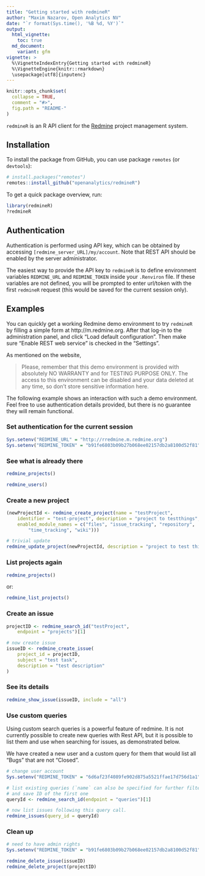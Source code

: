 ```yaml
---
title: "Getting started with redmineR"
author: "Maxim Nazarov, Open Analytics NV"
date: "`r format(Sys.time(), '%B %d, %Y')`"
output: 
  html_vignette:
    toc: true
  md_document:
    variant: gfm
vignette: >
  %\VignetteIndexEntry{Getting started with redmineR}
  %\VignetteEngine{knitr::rmarkdown}
  \usepackage[utf8]{inputenc}
---
```


<!-- README.md is generated from vignettes/redmineR-vignette.Rmd. Please edit that file -->

```r
knitr::opts_chunk$set(
  collapse = TRUE,
  comment = "#>",
  fig.path = "README-"
)
```

`redmineR` is an R API client for the [Redmine](http://www.redmine.org) project
management system.

## Installation

To install the package from GitHub, you can use package `remotes` (or
`devtools`):

```r
# install.packages("remotes")
remotes::install_github("openanalytics/redmineR")
```

To get a quick package overview, run:
```r
library(redmineR)
?redmineR
```

## Authentication

Authentication is performed using API key, which can be obtained by accessing
`[redmine_server_URL]/my/account`. Note that REST API should be enabled by
the server administrator. 

The easiest way to provide the API key to `redmineR` is to define environment
variables `REDMINE_URL` and `REDMINE_TOKEN` inside your `.Renviron` file. If
these variables are not defined, you will be prompted to enter url/token with
the first `redmineR` request (this would be saved for the current session
only). 

## Examples

You can quickly get a working Redmine demo environment to try `redmineR`
by filling a simple form at http://m.redmine.org.
After that log-in to the administration panel, and click "Load default
configuration". Then make sure "Enable REST web service" is checked in the
"Settings".

As mentioned on the website,

> Please, remember that this demo environment is provided with absolutely NO
WARRANTY and for TESTING PURPOSE ONLY. The access to this environment can be
disabled and your data deleted at any time, so don't store sensitive information
here. 

The following example shows an interaction with such a demo environment.
Feel free to use authentication details provided, but there is no guarantee they
will remain functional.

### Set authentication for the current session  

```r
Sys.setenv("REDMINE_URL" = "http://rredmine.m.redmine.org")
Sys.setenv("REDMINE_TOKEN" = "b91fe6803b09b27b068ee02157db2a8100d52f81")
```

### See what is already there
```r
redmine_projects()

redmine_users()
```

### Create a new project
```r
(newProjectId <- redmine_create_project(name = "testProject",
    identifier = "test-project", description = "project to testthings",
    enabled_module_names = c("files", "issue_tracking", "repository", 
        "time_tracking", "wiki")))

# trivial update
redmine_update_project(newProjectId, description = "project to test things")
```

### List projects again
```r
redmine_projects()
```

or:
```r
redmine_list_projects()
```

### Create an issue
```r
projectID <- redmine_search_id("testProject", 
    endpoint = "projects")[1]

# now create issue
issueID <- redmine_create_issue(
    project_id = projectID, 
    subject = "test task", 
    description = "test description"
)
```

### See its details
```r
redmine_show_issue(issueID, include = "all")
```

### Use custom queries

Using custom search queries is a powerful feature of redmine. It is not
currently possible to create new queries with Rest API, but it is possible to
list them and use when searching for issues, as demonstrated below.

We have created a new user and a custom query for them that would list all
"Bugs" that are not "Closed".


```r
# change user account
Sys.setenv("REDMINE_TOKEN" = "6d6af23f4089fe902d875a5521ffae17d756d1a1")

# list existing queries (`name` can also be specified for further filtering),
# and save ID of the first one
queryId <- redmine_search_id(endpoint = "queries")[1] 

# now list issues following this query call.
redmine_issues(query_id = queryId)
```

### Clean up
```r
# need to have admin rights
Sys.setenv("REDMINE_TOKEN" = "b91fe6803b09b27b068ee02157db2a8100d52f81")

redmine_delete_issue(issueID)
redmine_delete_project(projectID)
```

